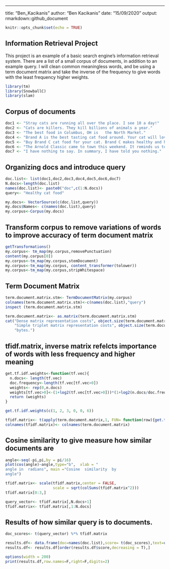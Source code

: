 ---
title: "Ben_Kacikanis"
author: "Ben Kacikanis"
date: "15/09/2020"
output: rmarkdown::github_document

```{r setup, include=FALSE}
knitr::opts_chunk$set(echo = TRUE)
```

## Information Retrieval Project

This project is an example of a basic search engine's information retrieval system. There are a list of a small corpus of documents, in addition to an example query. I will clean common meaningless words, and be using a term document matrix and take the inverse of the frequency to give words with the least frequency higher weights. 


```{r }
library(tm)
library(SnowballC)
library(slam)

```
##  Corpus of documents

```{r }
doc1 <- "Stray cats are running all over the place. I see 10 a day!"
doc2 <- "Cats are killers. They kill billions of animals a year."
doc3 <- "The best food in Columbus, OH is   the North Market."
doc4 <- "Brand A is the best tasting cat food around. Your cat will love it."
doc5 <- "Buy Brand C cat food for your cat. Brand C makes healthy and happy cats."
doc6 <- "The Arnold Classic came to town this weekend. It reminds us to be healthy."
doc7 <- "I have nothing to say. In summary, I have told you nothing."
```

## Organizing docs and introduce query
```{r }
doc.list<- list(doc1,doc2,doc3,doc4,doc5,doc6,doc7)
N.docs<-length(doc.list)
names(doc.list)<- paste0("doc",c(1:N.docs))
query<- "Healthy cat food"
```

```{r }
my.docs<- VectorSource(c(doc.list,query))
my.docs$Names<- c(names(doc.list),query)
my.corpus<-Corpus(my.docs)
```

## Transform corpus to remove variations of words to improve accuracy of term document matrix
```{r }
getTransformations()
my.corpus<- tm_map(my.corpus,removePunctuation)
content(my.corpus[0])
my.corpus<-tm_map(my.corpus,stemDocument)
my.corpus<-tm_map(my.corpus, content_transformer(tolower))
my.corpus<-tm_map(my.corpus,stripWhitespace)
```
## Term Document Matrix


```{r }
term.document.matrix.stm<- TermDocumentMatrix(my.corpus)
colnames(term.document.matrix.stm)<-c(names(doc.list),"query")
inspect (term.document.matrix.stm)

```

```{r }
term.document.matrix<- as.matrix(term.document.matrix.stm)
cat("Dense matrix representation costs", object.size(term.document.matrix), "bytes.\n", 
    "Simple triplet matrix representation costs", object.size(term.document.matrix.stm), 
    "bytes.")

```


## tfidf.matrix, inverse matrix refelcts importance of words with less frequency and higher meaning


```{r }
get.tf.idf.weights<-function(tf.vec){
  n.docs<- length(tf.vec)
  doc.frequency<-length(tf.vec[tf.vec>0])
  weights<- rep(0,n.docs)
  weights[tf.vec>0]<-(1+log2(tf.vec[tf.vec>0]))*(1+log2(n.docs/doc.frequency))
  return (weights)
}
```

```{r }
get.tf.idf.weights(c(1, 2, 3, 0, 0, 6))

tfidf.matrix<- t(apply(term.document.matrix,1, FUN= function(row){get.tf.idf.weights(row)}))
colnames(tfidf.matrix)<- colnames(term.document.matrix)
```

## Cosine similarity to give measure how similar documents are


```{r }
angle<-seq(-pi,pi,by = pi/16)
plot(cos(angle)~angle,type="b",  xlab = "
angle in  radians", main ="Cosine  similarity  by
angle")
```

```{r }
tfidf.matrix<- scale(tfidf.matrix,center = FALSE,
                     scale = sqrt(colSums(tfidf.matrix^2)))
tfidf.matrix[0:3,]

query_vector<- tfidf.matrix[,N.docs+1]
tfidf.matrix<- tfidf.matrix[,1:N.docs]
```

## Results of how similar query is to documents.

```{r }
doc_scores<- t(query_vector) %*% tfidf.matrix

results.df<- data.frame(doc=names(doc.list),score= t(doc_scores),text=unlist(doc.list))
results.df<- results.df[order(results.df$score,decreasing = T),]

```

```{r }
options(width = 200)
print(results.df,row.names=F,right=F,digits=2)
```
